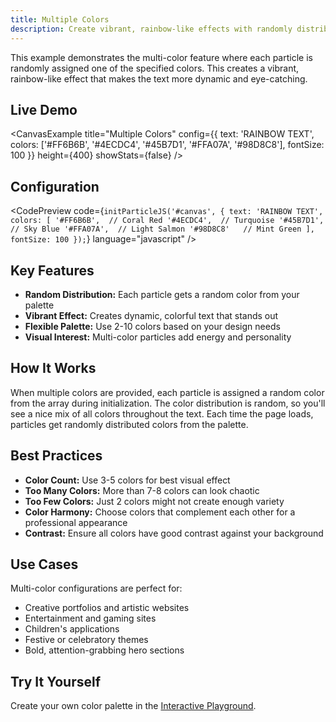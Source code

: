 ```yaml
---
title: Multiple Colors
description: Create vibrant, rainbow-like effects with randomly distributed particle colors
---
```


<!-- TODO: Update this documentation to demonstrate the new color weight system -->
<!-- New format: colors: [{ color: '#FF6B6B', weight: 3 }, { color: '#4ECDC4', weight: 1 }] -->
<!-- Higher weights = more particles with that color for controlled distribution -->


This example demonstrates the multi-color feature where each particle is randomly assigned one of the specified colors. This creates a vibrant, rainbow-like effect that makes the text more dynamic and eye-catching.

## Live Demo

<CanvasExample
  title="Multiple Colors"
  config={{
    text: 'RAINBOW TEXT',
    colors: ['#FF6B6B', '#4ECDC4', '#45B7D1', '#FFA07A', '#98D8C8'],
    fontSize: 100
  }}
  height={400}
  showStats={false}
/>

## Configuration

<CodePreview
  code={`initParticleJS('#canvas', {
  text: 'RAINBOW TEXT',
  colors: [
    '#FF6B6B',  // Coral Red
    '#4ECDC4',  // Turquoise
    '#45B7D1',  // Sky Blue
    '#FFA07A',  // Light Salmon
    '#98D8C8'   // Mint Green
  ],
  fontSize: 100
});`}
  language="javascript"
/>

## Key Features

- **Random Distribution:** Each particle gets a random color from your palette
- **Vibrant Effect:** Creates dynamic, colorful text that stands out
- **Flexible Palette:** Use 2-10 colors based on your design needs
- **Visual Interest:** Multi-color particles add energy and personality

## How It Works

When multiple colors are provided, each particle is assigned a random color from the array during initialization. The color distribution is random, so you'll see a nice mix of all colors throughout the text. Each time the page loads, particles get randomly distributed colors from the palette.

## Best Practices

- **Color Count:** Use 3-5 colors for best visual effect
- **Too Many Colors:** More than 7-8 colors can look chaotic
- **Too Few Colors:** Just 2 colors might not create enough variety
- **Color Harmony:** Choose colors that complement each other for a professional appearance
- **Contrast:** Ensure all colors have good contrast against your background

## Use Cases

Multi-color configurations are perfect for:
- Creative portfolios and artistic websites
- Entertainment and gaming sites
- Children's applications
- Festive or celebratory themes
- Bold, attention-grabbing hero sections

## Try It Yourself

Create your own color palette in the [Interactive Playground](/playground/).
